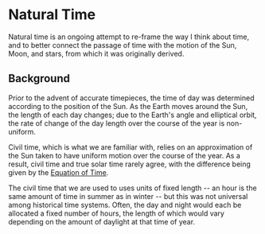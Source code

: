# Natural Time
Natural time is an ongoing attempt to re-frame the way I think about time,
and to better connect the passage of time with the motion of the Sun, Moon, and stars,
from which it was originally derived.

## Background
Prior to the advent of accurate timepieces, the time of day was determined according to the position of the Sun. As the
Earth moves around the Sun, the length of each day changes; due to the Earth's angle and elliptical orbit, the rate of
change of the day length over the course of the year is non-uniform.

Civil time, which is what we are familiar with, relies on an approximation of the Sun taken to have uniform motion over
the course of the year. As a result, civil time and true solar time rarely agree, with the difference being given by the
[Equation of Time](https://en.wikipedia.org/wiki/Equation_of_time).

The civil time that we are used to uses units of fixed length -- an hour is the same amount of time in summer as in
winter -- but this was not universal among historical time systems. Often, the day and night would each be allocated a
fixed number of hours, the length of which would vary depending on the amount of daylight at that time of year.
